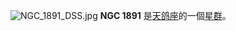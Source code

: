 {{NGCInfoBox|NGCID=NGC 1891|發現者=約翰·弗里德里希·威廉·赫歇爾|發現日期=1835年12月26日|其他編號=ESO 362-?20|曆元=J2000.0|赤經=5時21分44秒
|赤緯=-35°47'24"|星座=天鸽座|星體=星群|星等=|表面亮度=|藍等=}}
[[File:NGC_1891_DSS.jpg|thumb]]
'''NGC 1891''' 是[[天鸽座|天鸽座]]的一個[[星群|星群]]。

{{NGCReference|1891}}
